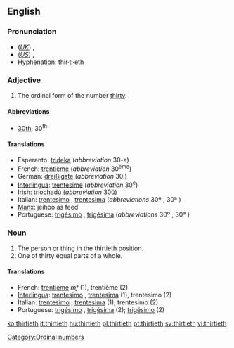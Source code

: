 ==English==

===Pronunciation===
*(''[[Received Pronunciation|UK]]'') {{IPA|/ˈθɜːtiəθ/}}, {{SAMPA|/"T3:ti@T/}}
*(''[[General American|US]]'') {{IPA|/ˈθɝtiəθ/}}, {{SAMPA|/"T3`ti@T/}}
*Hyphenation: thir·ti·eth

===Adjective===
{{en-adj|-}}

# The ordinal form of the number [[thirty]].

====Abbreviations====
* [[30th]], 30<sup>th</sup>

====Translations====

*Esperanto: [[trideka]] (''abbreviation'' 30-a)
*French: [[trentième]] (''abbreviation'' 30<sup>ème</sup>)
*German: [[dreißigste]] (''abbreviation'' 30.)
*[[Interlingua]]: [[trentesime]] (''abbreviation'' 30<sup>e</sup>)
*Irish: triochadú (''abbreviation'' 30ú)
*Italian: [[trentesimo]] {{m}}, [[trentesima]] {{f}} (''abbreviations'' 30º {{m}}, 30ª {{f}})
*[[Manx]]: jeihoo as feed
*Portuguese: [[trigésimo]] {{m}}, [[trigésima]] {{f}} (''abbreviations'' 30º {{m}}, 30ª {{f}})

===Noun===
{{en-noun}}

# The person or thing in the thirtieth position.
# One of thirty equal parts of a whole.

====Translations====

*French: [[trentième]] ''mf'' (1), trentième {{m}} (2)
*[[Interlingua]]: [[trentesimo]] {{m}}, [[trentesima]] {{f}} (1), trentesimo (2)
*Italian: [[trentesimo]] {{m}}, [[trentesima]] {{f}} (1), trentesimo {{m}} (2)
*Portuguese: [[trigésimo]] {{m}}, [[trigésima]] {{f}} (2); [[trigésimo]] {{m}} (2)

[[Category:Ordinal numbers]]

[[ko:thirtieth]]
[[it:thirtieth]]
[[hu:thirtieth]]
[[pl:thirtieth]]
[[pt:thirtieth]]
[[sv:thirtieth]]
[[vi:thirtieth]]